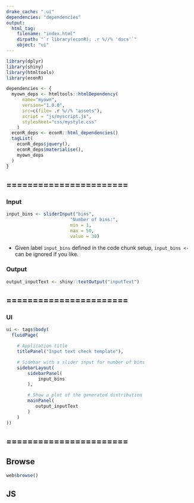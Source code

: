 ```yaml
---
drake_cache: ".ui"
dependencies: "dependencies"
output:
  html_tag:
    filename: "index.html"
    dirpath: "`r library(econR); .r %//% 'docs'`"
    object: "ui"
---
```



```r
library(dplyr)
library(shiny)
library(htmltools)
library(econR)

```

```r
dependencies <- {
  myown_deps <- htmltools::htmlDependency(
      name="myown",
      version="1.0.0",
      src=c(file= .r %//% "assets"),
      script = "js/myscript.js",
      stylesheet="css/mystyle.css"
    )
  econR_deps <- econR::html_dependencies()
  tagList(
    econR_deps$jquery(),
    econR_deps$materialise(),
    myown_deps
  )
}
```


## =======================

### Input

```r
input_bins <- sliderInput("bins",
                        "Number of bins:",
                        min = 1,
                        max = 50,
                        value = 30)
```

  * Given label `input_bins` defined in the code chunk setup, `input_bins <-` can be ignored if you like.
  
### Output

```r
output_inputText <- shiny::textOutput("inputText")
```

## =======================

### UI

```r
ui <- tags$body(
  fluidPage(

    # Application title
    titlePanel("Input text check template"),

    # Sidebar with a slider input for number of bins 
    sidebarLayout(
        sidebarPanel(
            input_bins
        ),

        # Show a plot of the generated distribution
        mainPanel(
           output_inputText
        )
    )
))
```



## =======================


## Browse

```r
web$browse()
```





## JS


<!--JS end-->
